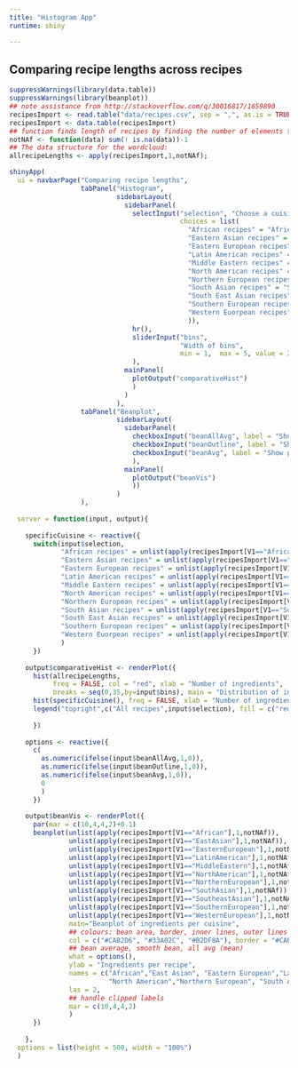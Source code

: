 ```yaml
---
title: "Histogram App"
runtime: shiny

---
```


## Comparing recipe lengths across recipes 


```r

suppressWarnings(library(data.table))
suppressWarnings(library(beanplot))
## note assistance from http://stackoverflow.com/q/30016817/1659890
recipesImport <- read.table("data/recipes.csv", sep = ",", as.is = TRUE, fill = TRUE, col.names = paste0("V",1:33), na.strings = "")
recipesImport <- data.table(recipesImport)
## function finds length of recipes by finding the number of elements that are not NA
notNAf <- function(data) sum(! is.na(data))-1
## The data structure for the wordcloud:
allrecipeLengths <- apply(recipesImport,1,notNAf);

shinyApp(
  ui = navbarPage("Comparing recipe lengths",
                  tabPanel("Histogram",
                           sidebarLayout(
                             sidebarPanel(
                               selectInput("selection", "Choose a cuisine:",
                                           choices = list(
                                             "African recipes" = "African recipes",
                                             "Eastern Asian recipes" = "Eastern Asian recipes",
                                             "Eastern European recipes" = "Eastern European recipes",
                                             "Latin American recipes" = "Latin American recipes",
                                             "Middle Eastern recipes" = "Middle Eastern recipes",
                                             "North American recipes" = "North American recipes",
                                             "Northern European recipes" = "Northern European recipes",
                                             "South Asian recipes" = "South Asian recipes",
                                             "South East Asian recipes" = "South East Asian recipes",
                                             "Southern European recipes" = "Southern European recipes",
                                             "Western Euorpean recipes" = "Western Euorpean recipes"                  
                                             )),
                               hr(),
                               sliderInput("bins",
                                           "Width of bins",
                                           min = 1,  max = 5, value = 2)
                               ),
                             mainPanel(
                               plotOutput("comparativeHist")
                               )
                             )
                           ),
                  tabPanel("Beanplot",
                           sidebarLayout(
                             sidebarPanel(
                               checkboxInput("beanAllAvg", label = "Show overall average", value = TRUE),
                               checkboxInput("beanOutline", label = "Show bean outline", value = TRUE),
                               checkboxInput("beanAvg", label = "Show per bean average")
                               ),
                             mainPanel(
                               plotOutput("beanVis")
                               ))
                           )
                  ),
  
  server = function(input, output){
    
    specificCuisine <- reactive({
      switch(input$selection, 
             "African recipes" = unlist(apply(recipesImport[V1=="African"],1,notNAf)),
             "Eastern Asian recipes" = unlist(apply(recipesImport[V1=="EastAsian"],1,notNAf)),
             "Eastern European recipes" = unlist(apply(recipesImport[V1=="EasternEuropean"],1,notNAf)),
             "Latin American recipes" = unlist(apply(recipesImport[V1=="LatinAmerican"],1,notNAf)),
             "Middle Eastern recipes" = unlist(apply(recipesImport[V1=="MiddleEastern"],1,notNAf)),
             "North American recipes" = unlist(apply(recipesImport[V1=="NorthAmerican"],1,notNAf)),
             "Northern European recipes" = unlist(apply(recipesImport[V1=="NorthernEuropean"],1,notNAf)),
             "South Asian recipes" = unlist(apply(recipesImport[V1=="SouthAsian"],1,notNAf)),
             "South East Asian recipes" = unlist(apply(recipesImport[V1=="SoutheastAsian"],1,notNAf)),
             "Southern European recipes" = unlist(apply(recipesImport[V1=="SouthernEuropean"],1,notNAf)),
             "Western Euorpean recipes" = unlist(apply(recipesImport[V1=="WesternEuropean"],1,notNAf))
             )
      })
    
    output$comparativeHist <- renderPlot({
      hist(allrecipeLengths, 
           freq = FALSE, col = "red", xlab = "Number of ingredients", 
           breaks = seq(0,35,by=input$bins), main = "Distribution of ingredients per recipe")
      hist(specificCuisine(), freq = FALSE, xlab = "Number of ingredients", breaks = seq(0,35,by=input$bins), add=T,col=rgb(0, 1, 0, 0.5))
      legend("topright",c("All recipes",input$selection), fill = c("red","green"))
      
      })
    
    options <- reactive({
      c(
        as.numeric(ifelse(input$beanAllAvg,1,0)),
        as.numeric(ifelse(input$beanOutline,1,0)),
        as.numeric(ifelse(input$beanAvg,1,0)),
        0
        )
      })
    
    output$beanVis <- renderPlot({
      par(mar = c(10,4,4,2)+0.1)
      beanplot(unlist(apply(recipesImport[V1=="African"],1,notNAf)), 
               unlist(apply(recipesImport[V1=="EastAsian"],1,notNAf)),    
               unlist(apply(recipesImport[V1=="EasternEuropean"],1,notNAf)),
               unlist(apply(recipesImport[V1=="LatinAmerican"],1,notNAf)),
               unlist(apply(recipesImport[V1=="MiddleEastern"],1,notNAf)),
               unlist(apply(recipesImport[V1=="NorthAmerican"],1,notNAf)),
               unlist(apply(recipesImport[V1=="NorthernEuropean"],1,notNAf)),
               unlist(apply(recipesImport[V1=="SouthAsian"],1,notNAf)),
               unlist(apply(recipesImport[V1=="SoutheastAsian"],1,notNAf)),
               unlist(apply(recipesImport[V1=="SouthernEuropean"],1,notNAf)),
               unlist(apply(recipesImport[V1=="WesternEuropean"],1,notNAf)),
               main="Beanplot of ingredients per cuisine", 
               ## colours: bean area, border, inner lines, outer lines
               col = c("#CAB2D6", "#33A02C", "#B2DF8A"), border = "#CAB2D6",
               ## bean average, smooth bean, all avg (mean)
               what = options(),
               ylab = "Ingredients per recipe",
               names = c("African","East Asian", "Eastern European","Latin American","Middle Eastern",
                         "North American","Northern European", "South Asian", "South East Asian", "SoutherEEuropean", "Western European"),
               las = 2,
               ## handle clipped labels
               mar = c(10,4,4,2)
               )
      })
    
    },
  options = list(height = 500, width = "100%")
  )
```




